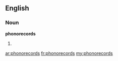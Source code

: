 ==English==

===Noun===
'''phonorecords'''

# {{plural of|[[phonorecord]]}}

[[ar:phonorecords]]
[[fr:phonorecords]]
[[my:phonorecords]]